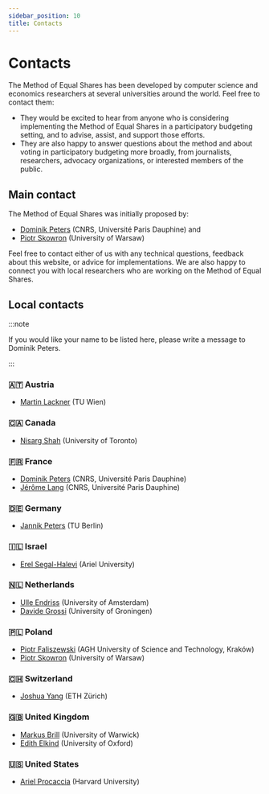 ```yaml
---
sidebar_position: 10
title: Contacts
---
```


# Contacts

The Method of Equal Shares has been developed by computer science and economics researchers at several universities around the world. Feel free to contact them:

* They would be excited to hear from anyone who is considering implementing the Method of Equal Shares in a participatory budgeting setting, and to advise, assist, and support those efforts. 
* They are also happy to answer questions about the method and about voting in participatory budgeting more broadly, from journalists, researchers, advocacy organizations, or interested members of the public.

## Main contact

The Method of Equal Shares was initially proposed by:
* [Dominik Peters](https://dominik-peters.de) (CNRS, Université Paris Dauphine) and 
* [Piotr Skowron](https://www.mimuw.edu.pl/~ps219737/) (University of Warsaw) 

Feel free to contact either of us with any technical questions, feedback about this website, or advice for implementations. We are also happy to connect you with local researchers who are working on the Method of Equal Shares.

## Local contacts

:::note

If you would like your name to be listed here, please write a message to Dominik Peters.

:::
### 🇦🇹 Austria

* [Martin Lackner](http://martin.lackner.xyz/) (TU Wien)

### 🇨🇦 Canada

* [Nisarg Shah](https://www.cs.toronto.edu/~nisarg/index.html) (University of Toronto)

### 🇫🇷 France

* [Dominik Peters](https://dominik-peters.de) (CNRS, Université Paris Dauphine)
* [Jérôme Lang](https://www.lamsade.dauphine.fr/~lang/) (CNRS, Université Paris Dauphine)

### 🇩🇪 Germany

* [Jannik Peters](https://sites.google.com/view/jannikpeters) (TU Berlin)

### 🇮🇱 Israel

* [Erel Segal-Halevi](http://erelsgl.github.io/) (Ariel University)

### 🇳🇱 Netherlands

* [Ulle Endriss](https://staff.science.uva.nl/u.endriss/) (University of Amsterdam)
* [Davide Grossi](https://davidegrossi.me/) (University of Groningen)

### 🇵🇱 Poland

* [Piotr Faliszewski](https://home.agh.edu.pl/~faliszew/) (AGH University of Science and Technology, Kraków)
* [Piotr Skowron](https://www.mimuw.edu.pl/~ps219737/) (University of Warsaw)

### 🇨🇭 Switzerland

* [Joshua Yang](https://democracy.dsi.uzh.ch/member/joshua-yang/) (ETH Zürich)

### 🇬🇧 United Kingdom

* [Markus Brill](https://sites.google.com/site/brillmarkus/home) (University of Warwick)
* [Edith Elkind](https://www.cs.ox.ac.uk/people/edith.elkind/) (University of Oxford)

### 🇺🇸 United States

* [Ariel Procaccia](http://procaccia.info/) (Harvard University)